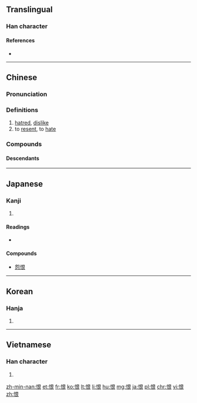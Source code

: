 ==Translingual==

===Han character===
{{Han char|rn=61|rad=心|as=06|sn=9|four=9703<sub>2</sub>|canj=心日女 (PAV)|ids=⿰[[忄]][[艮]]}}

====References====
* {{Han ref|kx=0385.090|dkj=10588|dj=0716.050|hdz=42299.030|uh=6068|ud=24680|bh=ABEB|bd=44011}}

----

==Chinese==
{{zh-forms}}

===Pronunciation===
{{zh-pron
|m=hèn
|c=han6
|h=pfs=hen
|mn=hūn/hīn
|w=3hhen
|mc=y
|oc=y
|ma=y
|cat=n,v
}}

===Definitions===
{{zh-hanzi}}

# [[hatred]], [[dislike]]
# to [[resent]], to [[hate]]

===Compounds===
{{der3
| {{zh-l|飲恨/饮恨}}
| {{zh-l|仇恨}}
| {{zh-l|憎恨}}
}}

====Descendants====
{{Sinoxenic-word|恨|こん|한|hận}}

----

==Japanese==

===Kanji===
{{ja-kanji|grade=c|rs=心06}}

# {{defn|lang=ja|sort=心06}}

====Readings====
* {{ja-readings|on=[[こん]] (kon)|kun=[[うらむ]] (uramu), [[うらめしい]] (urameshii), [[うらみ]] (urami)}}

====Compounds====
* [[怨恨]]

----

==Korean==

===Hanja===
{{ko-hanja|hangeul=한|eumhun=한탄할 한|rv=han|mr=han|y=han}}

# {{defn|lang=ko|sort=心06}}

----

==Vietnamese==

===Han character===
{{vi-hantu|[[hận]], [[giận]], [[hằn]], [[hờn]]|rs=心06}}

# {{defn|lang=vi|sort=心06}}

[[zh-min-nan:恨]]
[[et:恨]]
[[fr:恨]]
[[ko:恨]]
[[lt:恨]]
[[li:恨]]
[[hu:恨]]
[[mg:恨]]
[[ja:恨]]
[[pl:恨]]
[[chr:恨]]
[[vi:恨]]
[[zh:恨]]